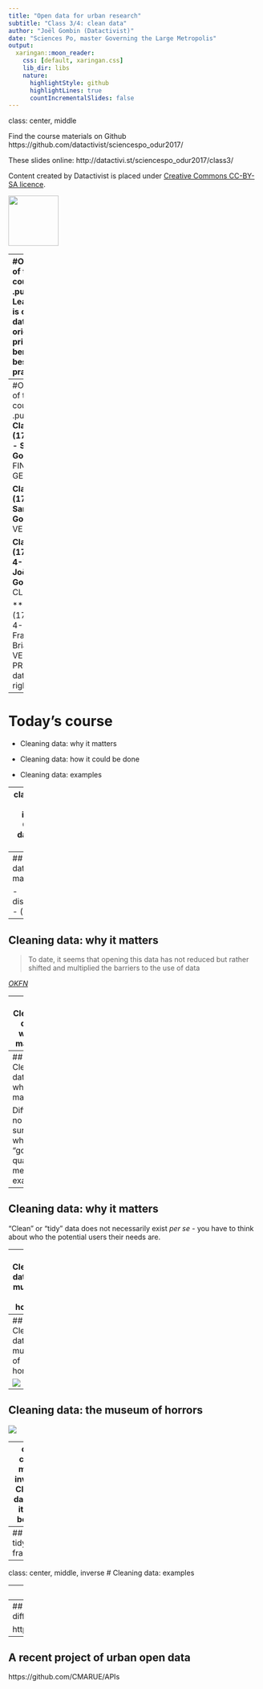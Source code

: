 ```yaml
---
title: "Open data for urban research"
subtitle: "Class 3/4: clean data"
author: "Joël Gombin (Datactivist)"
date: "Sciences Po, master Governing the Large Metropolis"
output:
  xaringan::moon_reader:
    css: [default, xaringan.css]
    lib_dir: libs
    nature:
      highlightStyle: github
      highlightLines: true
      countIncrementalSlides: false
---
```

class: center, middle

Find the course materials on Github https://github.com/datactivist/sciencespo_odur2017/

These slides online: http://datactivi.st/sciencespo_odur2017/class3/

Content created by Datactivist is placed under [Creative Commons CC-BY-SA licence](https://creativecommons.org/licenses/by-sa/3.0/deed.fr). 

<img src="./img/Logo_DATACTIVIST_TW.png" height="100px" />

---
#Objectives of this course
.pull-left[
- Learn what is open data: origins, principles, benefits, best practices 

- Discover how to conduct an open data project

- Explore each step in any project with open data
]
.pull-right[
![](img/qui.jpg)
]
---
#Overview of the course
.pull-left[
**Class 1 (17/10/20 - Samuel Goëta)** FIND and GET data

**Class 2 (17/10/4 - Samuel Goëta)** VERIFY data

**Class 3 (17/10/25, 4-7pm - Joël Gombin)** CLEAN data

** Class 4 (17/11/23, 4-7pm - François Briatte)** VERIFY and PRESENT data
]
.pull-right[
![](img/oc.png)]

---
# Today's course

- Cleaning data: why it matters

- Cleaning data: how it could be done

- Cleaning data: examples

---
class: center, middle, inverse 
# Cleaning data: why it matters

---
## Cleaning data: why it matters

- discoverability
- (re)usability

---
## Cleaning data: why it matters

> To date, it seems that opening this data has not reduced but rather shifted and multiplied the barriers to the use of data

[*OKFN*](https://blog.okfn.org/2017/05/31/open-data-quality-the-next-shift-in-open-data/)

---
## Cleaning data: why it matters

The new Babel tower

---
## Cleaning data: why it matters

Difficulty: no one is sure what "good quality" means exactly

---
## Cleaning data: why it matters

"Clean" or "tidy" data does not necessarily exist *per se* - you have to think about who the potential users their needs are.


---
## Cleaning data: the museum of horrors

[![](./img/wtf1.png)](http://opendata.regionpaca.fr/donnees/detail/traitement-des-dechets-de-mpm-synthese-de-2012-a-2014.html)

---
## Cleaning data: the museum of horrors

[![](./img/wtf2.png)](http://data.montpellier3m.fr/dataset/chiffres-cl%C3%A9s-des-m%C3%A9diath%C3%A8ques-de-montpellier-m%C3%A9diterran%C3%A9e-m%C3%A9tropole)

---
## Cleaning data: the museum of horrors

![](./img/wtf3.png)



---
class: center, middle, inverse
# Cleaning data: how it could be done

---
## The tidy data framework



---
class: center, middle, inverse
# Cleaning data: examples

---
## French electoral data

https://github.com/joelgombin/LireMinInterieur

---
## A large project with plenty of different types of data

https://joelgombin.github.io/makingof

---
## A recent project of urban open data

https://github.com/CMARUE/APIs

